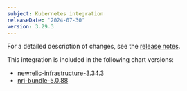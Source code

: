 ```yaml
---
subject: Kubernetes integration
releaseDate: '2024-07-30'
version: 3.29.3
---
```


For a detailed description of changes, see the [release notes](https://github.com/newrelic/nri-kubernetes/releases/tag/v3.29.3).

This integration is included in the following chart versions:
* [newrelic-infrastructure-3.34.3](https://github.com/newrelic/nri-kubernetes/releases/tag/newrelic-infrastructure-3.34.3)
* [nri-bundle-5.0.88](https://github.com/newrelic/helm-charts/releases/tag/nri-bundle-5.0.88)
